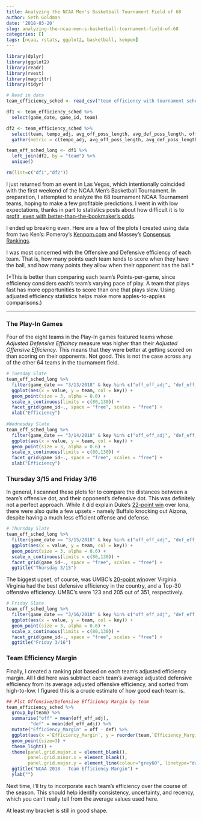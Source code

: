 ```yaml
---
title: Analyzing the NCAA Men's Basketball Tournament Field of 68
author: Seth Goldman
date: '2018-03-20'
slug: analyzing-the-ncaa-men-s-basketball-tournament-field-of-68
categories: []
tags: [ncaa, rstats, ggplot2, basketball, kenpom]
---
```



```r
library(dplyr)
library(ggplot2)
library(readr)
library(rvest)
library(magrittr)
library(tidyr)

# Read in data
team_efficiency_sched <- read_csv("team efficiency with tournament schedule.csv")

df1 <- team_efficiency_sched %>% 
  select(game_date, game_id, team)

df2 <- team_efficiency_sched %>% 
  select(team, tempo_adj, avg_off_poss_length, avg_def_poss_length, off_eff_adj, def_eff_adj) %>% 
  gather(metric = c(tempo_adj, avg_off_poss_length, avg_def_poss_length, off_eff_adj, def_eff_adj))

team_eff_sched_long <- df1 %>% 
  left_join(df2, by = "team") %>% 
  unique()

rm(list=c("df1","df2"))

```

I just returned from an event in Las Vegas, which intentionally coincided with the first weekend of the NCAA Men's Basketball Tournament. In preparation, I attempted to analyze the 68 tournament NCAA Tournament teams, hoping to make a few profitable predictions. I went in with low expectations, thanks in part to statistics posts about how difficult it is to [profit, even with better-than-the-bookmaker's odds](https://statsbylopez.com/2017/06/14/evaluating-sports-predictions-against-the-market/). 

I ended up breaking even. Here are a few of the plots I created using data from two Ken's: Pomeroy's [Kenpom.com](http://kenpom.com) and Massey's [Consensus Rankings](http://masseyratings.com/cb/compare.htm).

I was most concerned with the Offensive and Defensive efficiency of each team. That is, how many points each team tends to score when they have the ball, and how many points they allow when their opponent has the ball.* 

(*This is better than comparing each team's Points-per-game, since efficiency considers each's team's varying pace of play. A team that plays fast has more opportunities to score than one that plays slow. Using adjuated efficiency statistics helps make more apples-to-apples comparisons.)

***

### The Play-In Games
Four of the eight teams in the Play-In games featured teams whose *Adjusted Defensive Efficincy* measure was higher than their *Adjusted Offensive Efficiency*. This means that they were better at getting scored on than scoring on their opponents. Not good. This is not the case across any of the other 64 teams in the tournament field.


```r
# Tuesday Slate
team_eff_sched_long %>%
  filter(game_date == "3/13/2018" & key %in% c("off_eff_adj", "def_eff_adj")) %>% 
  ggplot(aes(x = value, y = team, col = key)) +
  geom_point(size = 3, alpha = 0.6) +
  scale_x_continuous(limits = c(80,130)) +
  facet_grid(game_id~., space = "free", scales = "free") +
  xlab("Efficiency")
 
#Wednesday Slate
team_eff_sched_long %>%
  filter(game_date == "3/14/2018" & key %in% c("off_eff_adj", "def_eff_adj")) %>% 
  ggplot(aes(x = value, y = team, col = key)) +
  geom_point(size = 3, alpha = 0.6) +
  scale_x_continuous(limits = c(80,130)) +
  facet_grid(game_id~., space = "free", scales = "free") +
  xlab("Efficiency")
```

### Thursday 3/15 and Friday 3/16

In general, I scanned these plots for to compare the distances between a team's offensive dot, and their opponent's defensive dot. This was definitely not a perfect approach. While it did explain Duke's [22-point win](https://www.sports-reference.com/cbb/boxscores/2018-03-15-14-duke.html) over Iona, there were also quite a few upsets - namely Buffalo knocking out Aizona, despite having a much less efficient offense and defense.

```r
# Thursday Slate
team_eff_sched_long %>%
  filter(game_date == "3/15/2018" & key %in% c("off_eff_adj", "def_eff_adj")) %>% 
  ggplot(aes(x = value, y = team, col = key)) +
  geom_point(size = 3, alpha = 0.6) +
  scale_x_continuous(limits = c(80,130)) +
  facet_grid(game_id~., space = "free", scales = "free") +
  ggtitle("Thursday 3/15")

```

The biggest upset, of course, was UMBC's [20-point win](https://www.sports-reference.com/cbb/boxscores/2018-03-16-21-virginia.html)over Virginia. Virginia had the best defensive efficiency in the country, and a Top-30 offensive efficiency. UMBC's were 123 and 205 out of 351, respectively.

```r

# Friday Slate
team_eff_sched_long %>%
  filter(game_date == "3/16/2018" & key %in% c("off_eff_adj", "def_eff_adj")) %>% 
  ggplot(aes(x = value, y = team, col = key)) +
  geom_point(size = 3, alpha = 0.6) +
  scale_x_continuous(limits = c(80,130)) +
  facet_grid(game_id~., space = "free", scales = "free") +
  ggtitle("Friday 3/16")
```

### Team Efficiency Margin

Finally, I created a ranking plot based on each team's adjusted efficiency margin. All I did here was subtract each team's average adjusted defensive efficiency from its average adjusted offensive efficiency, and sorted from high-to-low. I figured this is a crude estimate of how good each team is.

```r
## Plot Offensive/Defensive Efficiency Margin by team
team_efficiency_sched %>% 
  group_by(team) %>% 
  summarise("off" = mean(off_eff_adj),
         "def" = mean(def_eff_adj)) %>% 
  mutate("Efficiency_Margin" = off - def) %>% 
  ggplot(aes(x =`Efficiency_Margin`, y = reorder(team,`Efficiency_Margin`))) +
  geom_point(size=3) + 
  theme_light() +
  theme(panel.grid.major.x = element_blank(),
        panel.grid.minor.x = element_blank(),
        panel.grid.major.y = element_line(colour="grey60", linetype="dashed")) +
  ggtitle("NCAA 2018 - Team Efficiency Margin") +
  ylab("")
```

Next time, I'll try to incorporate each team's efficiency over the course of the season. This should help identify consistency, uncertainty, and recency, which you can't really tell from the average values used here.

At least my bracket is still in good shape.
  
  